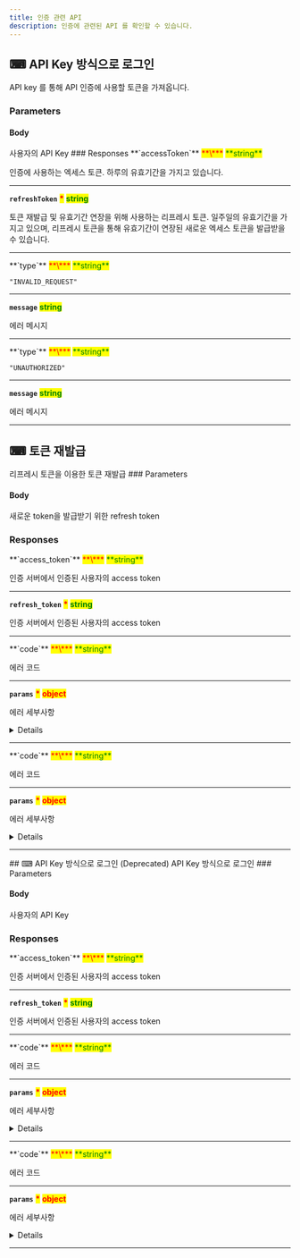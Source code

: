 ```yaml
---
title: 인증 관련 API
description: 인증에 관련된 API 를 확인할 수 있습니다.
---
```




## ⌨ API Key 방식으로 로그인

<Swagger method="post" path="/login/api-key" baseUrl="https://api.portone.io" summary="API Key 방식 로그인">
<SwaggerDescription>API key 를 통해 API 인증에 사용할 토큰을 가져옵니다.</SwaggerDescription>

### Parameters

#### Body

<SwaggerParameter name="apiKey" type="string" required="true">
사용자의 API Key

</SwaggerParameter>
### Responses

<SwaggerResponse status="200" description="로그인 성공 응답">
<Tabs>
<Tab title="Response">
**`accessToken`** <mark style="color:red;">**\***</mark> <mark style="color:green;">**string**</mark>

인증에 사용하는 엑세스 토큰. 하루의 유효기간을 가지고 있습니다.

---

**`refreshToken`** <mark style="color:red;">**\***</mark> <mark style="color:green;">**string**</mark>

토큰 재발급 및 유효기간 연장을 위해 사용하는 리프레시 토큰. 일주일의 유효기간을 가지고 있으며, 리프레시 토큰을 통해 유효기간이 연장된 새로운 엑세스 토큰을 발급받을 수 있습니다.

---

</Tab>
</Tabs>

</SwaggerResponse>

<SwaggerResponse status="400" description="요청된 입력 정보가 유효하지 않은 경우. 허가되지 않은 값, 올바르지 않은 형식의 요청 등이 모두 해당됩니다.'">
<Tabs>
<Tab title="Response">
**`type`** <mark style="color:red;">**\***</mark> <mark style="color:green;">**string**</mark>

`"INVALID_REQUEST"`

---

**`message`** <mark style="color:green;">**string**</mark>

에러 메시지

---

</Tab>
</Tabs>
</SwaggerResponse>

<SwaggerResponse status="401" description="인증 정보가 올바르지 않은 경우">
<Tabs>
<Tab title="Response">
**`type`** <mark style="color:red;">**\***</mark> <mark style="color:green;">**string**</mark>

`"UNAUTHORIZED"`

---

**`message`** <mark style="color:green;">**string**</mark>

에러 메시지

---

</Tab>
</Tabs>
</SwaggerResponse>
</Swagger>

## ⌨ 토큰 재발급

<Swagger method="post" path="/token-regeneration" baseUrl="https://api.portone.io" summary="토큰 재발급">
<SwaggerDescription>
리프레시 토큰을 이용한 토큰 재발급
</SwaggerDescription>
### Parameters

#### Body

<SwaggerParameter name="refresh_token" type="string" required="true">
새로운 token을 발급받기 위한 refresh token

</SwaggerParameter>

### Responses

<SwaggerResponse status="200" description="토큰 재발급 응답">
<Tabs>
<Tab title="Response">
**`access_token`** <mark style="color:red;">**\***</mark> <mark style="color:green;">**string**</mark>

인증 서버에서 인증된 사용자의 access token

---

**`refresh_token`** <mark style="color:red;">**\***</mark> <mark style="color:green;">**string**</mark>

인증 서버에서 인증된 사용자의 access token

---

</Tab>
</Tabs>

</SwaggerResponse>
<SwaggerResponse status="401" description="유효하지 않은 refresh token">
<Tabs>
<Tab title="Response">
**`code`** <mark style="color:red;">**\***</mark> <mark style="color:green;">**string**</mark>

에러 코드

---

**`params`** <mark style="color:red;">**\***</mark> <mark style="color:red;">**object**</mark>

에러 세부사항

<Details>
<p slot="summary">params</p>

**`message`** <mark style="color:green;">**string**</mark>

에러 메시지

---

</Details>

---

</Tab>
</Tabs>

</SwaggerResponse>
<SwaggerResponse status="500" description="서버 에러">
<Tabs>
<Tab title="Response">
**`code`** <mark style="color:red;">**\***</mark> <mark style="color:green;">**string**</mark>

에러 코드

---

**`params`** <mark style="color:red;">**\***</mark> <mark style="color:red;">**object**</mark>

에러 세부사항

<Details>
<p slot="summary">params</p>

**`message`** <mark style="color:green;">**string**</mark>

에러 메시지

---

</Details>

---

</Tab>
</Tabs>

</SwaggerResponse>

</Swagger>
## ⌨ API Key 방식으로 로그인 (Deprecated)
<Swagger method="post" path="/signin/api-key" baseUrl="https://api.portone.io" summary="API Key 방식으로 로그인">
<SwaggerDescription>
API Key 방식으로 로그인
</SwaggerDescription>
### Parameters

#### Body

<SwaggerParameter name="api_key" type="string" required="true">
사용자의 API Key

</SwaggerParameter>

### Responses

<SwaggerResponse status="200" description="로그인 성공">
<Tabs>
<Tab title="Response">
**`access_token`** <mark style="color:red;">**\***</mark> <mark style="color:green;">**string**</mark>

인증 서버에서 인증된 사용자의 access token

---

**`refresh_token`** <mark style="color:red;">**\***</mark> <mark style="color:green;">**string**</mark>

인증 서버에서 인증된 사용자의 access token

---

</Tab>
</Tabs>

</SwaggerResponse>
<SwaggerResponse status="401" description="인증 실패">
<Tabs>
<Tab title="Response">
**`code`** <mark style="color:red;">**\***</mark> <mark style="color:green;">**string**</mark>

에러 코드

---

**`params`** <mark style="color:red;">**\***</mark> <mark style="color:red;">**object**</mark>

에러 세부사항

<Details>
<p slot="summary">params</p>

**`message`** <mark style="color:green;">**string**</mark>

에러 메시지

---

</Details>

---

</Tab>
</Tabs>

</SwaggerResponse>
<SwaggerResponse status="500" description="서버 에러">
<Tabs>
<Tab title="Response">
**`code`** <mark style="color:red;">**\***</mark> <mark style="color:green;">**string**</mark>

에러 코드

---

**`params`** <mark style="color:red;">**\***</mark> <mark style="color:red;">**object**</mark>

에러 세부사항

<Details>
<p slot="summary">params</p>

**`message`** <mark style="color:green;">**string**</mark>

에러 메시지

---

</Details>

---

</Tab>
</Tabs>

</SwaggerResponse>

</Swagger>
